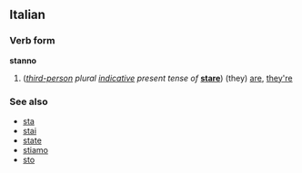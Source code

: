 ==Italian==
===Verb form===
'''stanno'''

#(''[[third-person]] plural [[indicative]] present tense of'' '''[[stare#Italian|stare]]''') (they) [[are]], [[they're]]

===See also===
*[[sta]]
*[[stai]]
*[[state]]
*[[stiamo]]
*[[sto]]